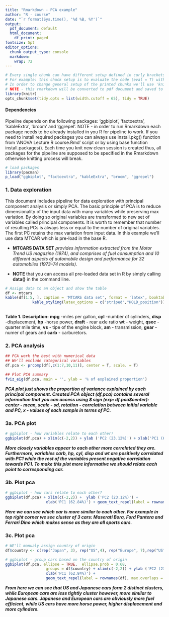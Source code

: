 ```yaml
---
title: "Rmarkdown - PCA example"
author: "R - course"
date: "`r format(Sys.time(), '%d %B, %Y')`"
output:
  pdf_document: default
  html_document:
    df_print: paged
fontsize: 5pt
editor_options: 
  chunk_output_type: console
  markdown: 
    wrap: 72
---
```


```r
# Every single chunk can have different setup defined in curly brackets
# For example: this chuck setup is to evaluate the code (eval = T) without including the same in final pdf document (include = F). You can explore chunk settings by clicking wheel button in top right corner of the every chunk 
# In order to change general setup of the printed chunks we'll use 'knitr' package
# NOTE - this rmarkdown will be converted to pdf document and saved to your working directory by using Knit button.
library(knitr)
opts_chunk$set(tidy.opts = list(width.cutoff = 65), tidy = TRUE)
```

#### Dependencies

Pipeline depends on the following packages: 'ggbiplot', 'factoextra',
'kableExtra', 'broom' and 'ggrepel'. NOTE - in order to run Rmarkdown
each package needs to be already installed in you R for pipeline to
work. If you need to install required packages you can always use
install.pkg() function from 'ANOVA Lecture R course.Rmd' script or by
using base function install.packages(). Each time you knit new clean
session is created thus, all packages for the pipeline are supposed to
be specified in the Rmarkdown otherwise knitting process will break.

```r
# load packages
library(pacman)
p_load("ggbiplot", "factoextra", "kableExtra", "broom", "ggrepel")
```

### 1. Data exploration

This document includes pipeline for data exploration with principal
component analysis or simply PCA. The basic principle of PCA is to
reduce dimensionality of the input data with many variables while
preserving max variation. By doing so original variables are transformed
to new set of variables called principal components. It is worth to
remember that number of resulting PCs is always less or equal to the
number of original variables. The first PC retains the max variation
from input data. In this example we'll use data MTCAR which is pre-load
in the base R.

-   **MTCARS DATA SET** *provides information extracted from the Motor
    Trend US magazine (1974), and comprises of fuel consumption and 10
    different aspects of automobile design and performance for 32
    automobiles (1973--74 models).*

-   **NOTE** that you can access all pre-loaded data set in R by simply
    calling **data()** in the command line.

```r
# Assign data to an object and show the table 
df <- mtcars
kable(df[1:5, ], caption = 'MTCARS data set', format = 'latex', booktabs = T) %>%
            kable_styling(latex_options = c('striped',"HOLD_position"))
            
```

**Table 1. Description:** **mpg** -miles per gallon, **cyl** -number of
cylinders, **disp** -displacement, **hp** -horse power, **draft** - rear
axle ratio **wt** - weight, **qsec** - quarter mile time, **vs** - tipe
of the engine block, **am** - transmission, **gear** - numer of gears
and **carb** - carburetors.

\pagebreak

### 2. PCA analysis

```r
## PCA work the best with numerical data 
## We'll exclude categorical variables
df.pca <- prcomp(df[,c(1:7,10,11)], center = T, scale. = T)

## Plot PCA summary
fviz_eig(df.pca, main = '', ylab = '% of explained proportion')
```

***PCA plot just shows the proportion of variance explained by each
principal component. Created PCA object (df.pca) contains several
information that you can access using \$ sign (exp: df.pca\$center):
center - mean, scale - sd, rotation - correlation between initial
variable and PC, x - values of each sample in terms of PC.***

\pagebreak

### 3a. PCA plot

```r
# ggbiplot - how variables relate to each other?
ggbiplot(df.pca) + xlim(c(-2,2)) + ylab ('PC2 (23.12%)') + xlab('PC1 (62.84%)')
```

***More closely variables appear to each other more correlated they are.
Furthermore, variables carb, hp, cyl, disp and wt are positively
correlated with PC1 while the rest of the variables present negative
correlation towards PC1. To make this plot more informative we should
relate each point to corresponding car.***

\pagebreak

### 3b. Plot pca

```r
# ggbiplot - how cars relate to each other?
ggbiplot(df.pca) + xlim(c(-2,2)) +  ylab ('PC2 (23.12%)') + 
                  xlab('PC1 (62.84%)') + geom_text_repel(label = rownames(df))
```

***Here we can see which car is more similar to each other. For example
in top right corner we see cluster of 3 cars: Maserati Bora, Ford
Pantera and Ferrari Dino which makes sense as they are all sports
cars.***

\pagebreak

### 3c. Plot pca

```r
# WE'll manualy assign country of origin
df$country <- c(rep("Japan", 3), rep("US",4), rep("Europe", 7),rep("US",3), "Europe", rep("Japan", 3), rep("US",4), rep("Europe", 3), "US", rep("Europe", 3))

# ggbiplot - group cars based on the country of origin
ggbiplot(df.pca, ellipse = TRUE,  ellipse.prob = 0.68,  
                  groups = df$country) + xlim(c(-2,2)) + ylab ('PC2 (23.12%)') + 
                  xlab('PC1 (62.84%)') + 
                  geom_text_repel(label = rownames(df), max.overlaps = Inf)
```

***From here we can see that US and Japanese cars form 2 distinct
clusters, while European cars are less tightly cluster however, more
similar to Japanese cars. Japanese and European cars are obviously more
fuel efficient, while US cars have more horse power, higher displacement
and more cylinders.***
